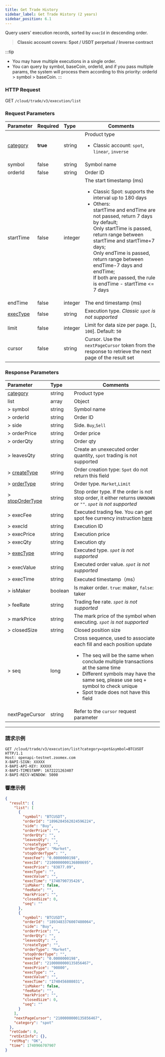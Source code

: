 ```yaml
---
title: Get Trade History
sidebar_label: Get Trade History (2 years)
sidebar_position: 6.1
---
```


Query users' execution records, sorted by `execId` in descending order.
> **Classic account covers: Spot / USDT perpetual / Inverse contract**

:::tip
* You may have multiple executions in a single order.
* You can query by symbol, baseCoin, orderId, and if you pass multiple params, the system will process them according to this priority: orderId > symbol > baseCoin.
:::


### HTTP Request
GET `/cloud/trade/v3/execution/list`

### Request Parameters
| Parameter | Required | Type | Comments|
|:----- |:-------|:-----|------ |
|[category](../enum#category) |**true** |string |Product type <ul><li>Classic account: `spot`, `linear`, `inverse`</li></ul> |
|symbol |false |string |Symbol name|
|orderId |false |string |Order ID |
|startTime |false |integer |The start timestamp (ms) <ul><li>Classic Spot: supports the interval up to 180 days</li><li>Others:<br/>startTime and endTime are not passed, return 7 days by default;<br/>Only startTime is passed, return range between startTime and startTime+7 days;<br/>Only endTime is passed, return range between endTime-7 days and endTime;<br/>If both are passed, the rule is endTime - startTime <= 7 days</li></ul>|
|endTime |false |integer |The end timestamp (ms)|
|[execType](../enum#exectype) |false |string |Execution type. _Classic `spot` is not supported_|
|limit |false |integer |Limit for data size per page. [`1`, `100`]. Default: `50`|
|cursor |false |string |Cursor. Use the `nextPageCursor` token from the response to retrieve the next page of the result set|

### Response Parameters
| Parameter | Type | Comments|
|:----- |:-----|----- |
| [category](../enum#category) | string  | Product type|
| list | array | Object |
|> symbol |string   |Symbol name |
|> orderId |string |Order ID |
|> side |string |Side. `Buy`,`Sell` |
|> orderPrice |string |Order price |
|> orderQty |string |Order qty |
|> leavesQty |string |Create an unexecuted order quantity, `spot` trading is not supported |
|> [createType](../enum#createtype) |string |Order creation type: `Spot` do not return this field |
|> [orderType](../enum#ordertype) |string |Order type. `Market`,`Limit` |
|> [stopOrderType](../enum#stopordertype) |string |Stop order type. If the order is not stop order, it either returns `UNKNOWN` or `""`. _`spot` is not supported_ |
|> execFee |string   |Executed trading fee. You can get spot fee currency instruction [here](../enum#spot-fee-currency-instruction) |
|> execId |string |Execution ID |
|> execPrice |string |Execution price |
|> execQty |string |Execution qty |
|> [execType](../enum#exectype) |string |Executed type. _`spot` is not supported_|
|> execValue |string |Executed order value. _`spot` is not supported_ |
|> execTime |string |Executed timestamp（ms） |
|> isMaker |boolean |Is maker order. `true`: maker, `false`: taker|
|> feeRate |string |Trading fee rate. _`spot` is not supported_ |
|> markPrice |string |The mark price of the symbol when executing. _`spot` is not supported_ |
|> closedSize |string |Closed position size |
|> seq |long |Cross sequence, used to associate each fill and each position update<ul><li>The seq will be the same when conclude multiple transactions at the same time</li><li>Different symbols may have the same seq, please use seq + symbol to check unique</li><li>Spot trade does not have this field</li></ul>|
|nextPageCursor |string |Refer to the `cursor` request parameter|

---

### 請求示例

```shell
GET /cloud/trade/v3/execution/list?category=spot&symbol=BTCUSDT HTTP/1.1
Host: openapi-testnet.zoomex.com
X-BAPI-SIGN: XXXXX
X-BAPI-API-KEY: XXXXX
X-BAPI-TIMESTAMP: 1672221263407
X-BAPI-RECV-WINDOW: 5000
```

### 響應示例

```json
{
  "result": {
    "list": [
      {
        "symbol": "BTCUSDT",
        "orderId": "1896284562024596224",
        "side": "Buy",
        "orderPrice": "",
        "orderQty": "",
        "leavesQty": "",
        "createType": "",
        "orderType": "Market",
        "stopOrderType": "",
        "execFee": "0.0000000198",
        "execId": "2100000000136808695",
        "execPrice": "83877.09",
        "execType": "",
        "execValue": "",
        "execTime": "1740790735426",
        "isMaker": false,
        "feeRate": "",
        "markPrice": "",
        "closedSize": 0,
        "seq": ""
      },
      {
        "symbol": "BTCUSDT",
        "orderId": "1893483376007480064",
        "side": "Buy",
        "orderPrice": "",
        "orderQty": "",
        "leavesQty": "",
        "createType": "",
        "orderType": "Market",
        "stopOrderType": "",
        "execFee": "0.0000000198",
        "execId": "2100000000135856467",
        "execPrice": "90800",
        "execType": "",
        "execValue": "",
        "execTime": "1740456808031",
        "isMaker": false,
        "feeRate": "",
        "markPrice": "",
        "closedSize": 0,
        "seq": ""
      }
    ],
    "nextPageCursor": "2100000000135856467",
    "category": "spot"
  },
  "retCode": 0,
  "retExtInfo": {},
  "retMsg": "OK",
  "time": 1740966707907
}
```
